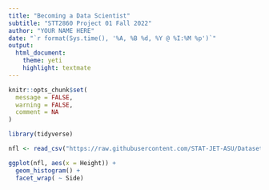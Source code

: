 ```yaml
---
title: "Becoming a Data Scientist"
subtitle: "STT2860 Project 01 Fall 2022"
author: "YOUR NAME HERE"
date: "`r format(Sys.time(), '%A, %B %d, %Y @ %I:%M %p')`"
output: 
  html_document: 
    theme: yeti
    highlight: textmate
---
```


```r
knitr::opts_chunk$set(
  message = FALSE,
  warning = FALSE,
  comment = NA
)
```

```r
library(tidyverse)
```

```r
nfl <- read_csv("https://raw.githubusercontent.com/STAT-JET-ASU/Datasets/master/Instructor/NFLplayers2016.csv")
```

```r
ggplot(nfl, aes(x = Height)) +
  geom_histogram() +
  facet_wrap( ~ Side)
```

```r

```



